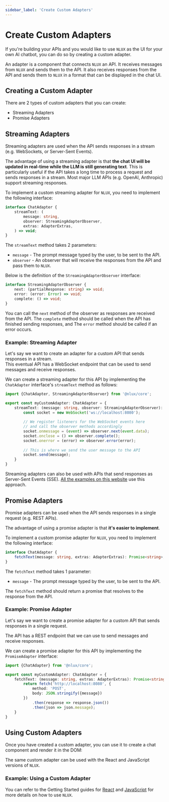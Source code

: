```yaml
---
sidebar_label: 'Create Custom Adapters'
---
```



# Create Custom Adapters

If you're building your APIs and you would like to use `NLUX` as the UI for your own AI chatbot,
you can do so by creating a custom adapter.

An adapter is a component that connects `NLUX` an API. It receives messages from `NLUX` and sends them to the API.
It also receives responses from the API and sends them to `NLUX` in a format that can be displayed in the chat UI.

## Creating a Custom Adapter

There are 2 types of custom adapters that you can create:

* Streaming Adapters
* Promise Adapters

## Streaming Adapters

Streaming adapters are used when the API sends responses in a stream (e.g. WebSockets, or Server-Sent Events).

The advantage of using a streaming adapter is that **the chat UI will be updated in real-time while the LLM is still
generating text**. This is particularly useful if the API takes a long time to process a request and sends responses
in a stream. Most major LLM APIs (e.g. OpenAI, Anthropic) support streaming responses.

To implement a custom streaming adapter for `NLUX`, you need to implement the following interface:

```typescript
interface ChatAdapter {
    streamText: (
        message: string,
        observer: StreamingAdapterObserver,
        extras: AdapterExtras,
    ) => void;
}
```

The `streamText` method takes 2 parameters:

* `message` - The prompt message typed by the user, to be sent to the API.
* `observer` - An observer that will receive the responses from the API and pass them to `NLUX`.

Below is the definition of the `StreamingAdapterObserver` interface:

```typescript
interface StreamingAdapterObserver {
    next: (partialResponse: string) => void;
    error: (error: Error) => void;
    complete: () => void;
}
```

You can call the `next` method of the observer as responses are received from the API.
The `complete` method should be called when the API has finished sending responses, and
The `error` method should be called if an error occurs.

### Example: Streaming Adapter

Let's say we want to create an adapter for a custom API that sends responses in a stream.<br />
This eventual API has a WebSocket endpoint that can be used to send messages and receive responses.

We can create a streaming adapter for this API by implementing the `ChatAdapter` interface's `streamText` method
as follows:

```typescript
import {ChatAdapter, StreamingAdapterObserver} from '@nlux/core';

export const myCustomAdapter: ChatAdapter = {
    streamText: (message: string, observer: StreamingAdapterObserver): void => {
        const socket = new WebSocket('ws://localhost:8080');
        
        // We register listeners for the WebSocket events here
        // and call the observer methods accordingly
        socket.onmessage = (event) => observer.next(event.data);
        socket.onclose = () => observer.complete();
        socket.onerror = (error) => observer.error(error);
        
        // This is where we send the user message to the API
        socket.send(message);
    }
}
```

Streaming adapters can also be used with APIs that send responses as Server-Sent Events (SSE).
[All the examples on this website](/examples/react-js-ai-chatbot) use this approach.

## Promise Adapters

Promise adapters can be used when the API sends responses in a single request (e.g. REST APIs).

The advantage of using a promise adapter is that **it's easier to implement**.

To implement a custom promise adapter for `NLUX`, you need to implement the following interface:

```typescript
interface ChatAdapter {
    fetchText(message: string, extras: AdapterExtras): Promise<string>;
}
```

The `fetchText` method takes 1 parameter:

* `message` - The prompt message typed by the user, to be sent to the API.

The `fetchText` method should return a promise that resolves to the response from the API.

### Example: Promise Adapter

Let's say we want to create a promise adapter for a custom API that sends responses in a single request.

The API has a REST endpoint that we can use to send messages and receive responses.

We can create a promise adapter for this API by implementing the `PromiseAdapter` interface:

```typescript
import {ChatAdapter} from '@nlux/core';

export const myCustomAdapter: ChatAdapter = {
    fetchText: (message: string, extras: AdapterExtras): Promise<string> => {
        return fetch('http://localhost:8080', {
            method: 'POST',
            body: JSON.stringify({message})
        })
            .then(response => response.json())
            .then(json => json.message);
    }
}
```

## Using Custom Adapters

Once you have created a custom adapter, you can use it to create a chat component and render it in the DOM:

The same custom adapter can be used with the React and JavaScript versions of `NLUX`.

### Example: Using a Custom Adapter

<PlatformSelector reactJs={CustomAdapterReactJs} javascript={CustomAdapterJavascript}/>

You can refer to the Getting Started guides for [React](/learn/get-started?platform=react-js) and
[JavaScript](/learn/get-started?platform=javascript) for more details on how to use `NLUX`.
